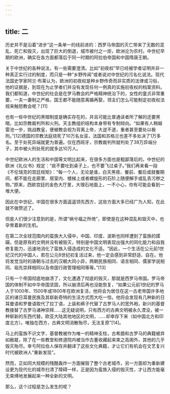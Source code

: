 ```yaml
---
---
---
```

title: 二
---



历史并不是沿着“进步”这一条单一的线前进的：西罗马帝国的灭亡带来了无数的混乱、死亡和毁灭，出现了巨大的倒退，城市被付之一炬，欧洲沦为农村。中世纪早期的欧洲，确实在各方面都落后于同一时期的阿拉伯帝国和中国隋唐王朝。

关于中世纪的各种说法，有一些需要澄清。比如“初夜权”早已经被学者证明并非一种真正实行过的制度，而只是一种“乡野传闻”或者说对中世纪的污名化说法。现代法国史学家阿兰·布莱认为，欧洲的初夜权是种乡野传奇而非实质的法律或习俗，他的证据是，到现在为止学者们并没有发现任何一例真的实施初夜权的档案资料。我们都知道，中世纪的社会是在罗马教会的严格精神统治下的，女性的童贞非常重要，一夫一妻制之严格，国王都不能随意离婚再娶，领主们怎么可能制定初夜权法规来触怒教会呢？[11]

也有一些中世纪的黑暗制度是确实存在的，并且可能比普通读者所了解的还要黑暗，比如宗教裁判所和火刑。天主教组织结构本身带有专制倾向。“如果有人稍越雷池一步，挑战教皇，便被教会视为背离上帝，大逆不道，重者甚至要处以极刑。”[12]德国的宗教法庭烧死了10万名女巫，法国和苏格兰也差不多处决了1万多名。至于处死异端就更为普遍。仅在西班牙，宗教裁判所就判处了38万异端分子，其中被火刑处死的就多达10万人。

中世纪欧洲人的生活和中国等文明比起来，在很多方面也是粗鄙落后的。中世纪的欧洲《礼仪书》规定：“痰不要吐到桌子上，也不要飞过桌子。”我们再来看一段《不伦瑞克的宫廷规矩》：“每一个人，无论是谁，白天黑夜、餐前、餐后或就餐期间，都不能在走廊里、居室内、楼梯上或者螺旋形的石阶上随便解手或乱丢污秽之物。”原来，西欧宫廷的金色大厅里，大理石地面上，一不小心，你有可能会看到一堆大便。

因此在中世纪，中国在很多方面遥遥领先西方，这些方面大多已经广为人知，在此就不做赘述了。

但是人们很少注意到的是，所谓“祸兮福之所倚”，即使是在这种混乱和毁灭中，也孕育着新的生机。

在第二次全球范围内的蛮族大入侵中，中国、印度、波斯也同样遭到了蛮族的蹂躏，但是原有的文明并没有被毁灭，特别是中国文明表现出强大的同化能力和自我修复能力，迅速地消化了蛮族入侵造成的文化不适。“因此，一个生活在公元前1世纪汉代的中国人，若在公元8世纪初复活过来，他一定会感到非常舒适、自在。他将发觉当时的唐朝与过去的汉朝大同小异，两朝民族相同、语言相同、儒家学说相同、祖先崇拜相同以及帝国行政管理相同等等。”[13]

只有一个帝国彻底地崩溃了，文化遭遇了彻底的毁灭，那就是西罗马帝国。罗马帝国的体制不如中华帝国坚固，所以崩溃后再也没能恢复，“如果公元前1世纪的罗马人于1000年、1500年或1800年在欧洲复活，他将会为居住在这一古老帝国许多地区的诸日耳曼民族及其崭新奇特的生活方式而大吃一惊。他将会发现有几种新的日耳曼语和罗曼语取代了拉丁语，上装和裤子代替了古罗马人的宽外袍，新兴的基督教接替了古罗马诸神崇拜……这无疑说明，只有西方的古典文明被永久湮没，被一种崭新的东西代替。欧亚大陆其他地区的文明，……却幸存下来（如中国北方和印度北方）。唯独在西方，古典文明消散殆尽，无法复原”[14]。

马上的蛮族不识文字，基督教被作为唯一的精神支柱，古希腊和古罗马的典籍被弃如敝屣，除了在一些教堂和修道院内被当作古董收藏起来束之高阁外，其他的几乎毁灭殆尽。幸亏阿拉伯人保存并翻译了这些文化典籍，才让它们有机会在文艺复兴时代被欧洲人“重新发现”。

然而，正如同大规模的残酷轰炸一方面摧毁了整个古老城市，另一方面却为重新建设更为现代化的城市扫清了障碍一样，正是因为蛮族入侵的毁灭性，才让西方能毫无束缚地发展起来一种全新的文明。

那么，这个过程是怎么发生的呢？